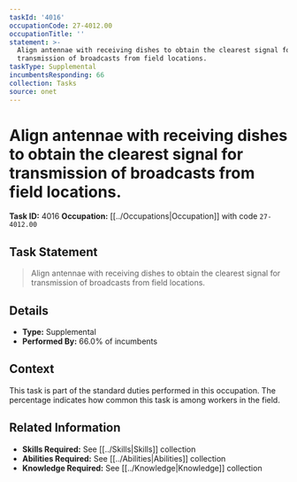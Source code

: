 ```yaml
---
taskId: '4016'
occupationCode: 27-4012.00
occupationTitle: ''
statement: >-
  Align antennae with receiving dishes to obtain the clearest signal for
  transmission of broadcasts from field locations.
taskType: Supplemental
incumbentsResponding: 66
collection: Tasks
source: onet
---
```

# Align antennae with receiving dishes to obtain the clearest signal for transmission of broadcasts from field locations.

**Task ID:** 4016
**Occupation:** [[../Occupations|Occupation]] with code `27-4012.00`

## Task Statement

> Align antennae with receiving dishes to obtain the clearest signal for transmission of broadcasts from field locations.

## Details

- **Type:** Supplemental
- **Performed By:** 66.0% of incumbents

## Context

This task is part of the standard duties performed in this occupation. The percentage indicates how common this task is among workers in the field.

## Related Information

- **Skills Required:** See [[../Skills|Skills]] collection
- **Abilities Required:** See [[../Abilities|Abilities]] collection
- **Knowledge Required:** See [[../Knowledge|Knowledge]] collection
